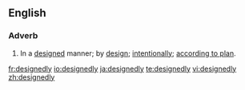 ==English==
===Adverb===
{{en-adv}}
# In a [[designed]] manner; by [[design]]; [[intentionally]]; [[according to plan]].

[[fr:designedly]]
[[io:designedly]]
[[ja:designedly]]
[[te:designedly]]
[[vi:designedly]]
[[zh:designedly]]
